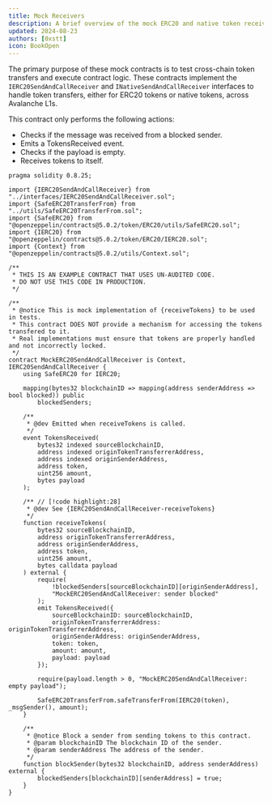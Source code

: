 ```yaml
---
title: Mock Receivers
description: A brief overview of the mock ERC20 and native token receivers used for testing in sendAndCall functions.
updated: 2024-08-23
authors: [0xstt]
icon: BookOpen
---
```


The primary purpose of these mock contracts is to test cross-chain token transfers and execute contract logic. These contracts implement the `IERC20SendAndCallReceiver` and `INativeSendAndCallReceiver` interfaces to handle token transfers, either for ERC20 tokens or native tokens, across Avalanche L1s.

This contract only performs the following actions:

- Checks if the message was received from a blocked sender.
- Emits a TokensReceived event.
- Checks if the payload is empty.
- Receives tokens to itself.

```solidity title="lib/ictt/contracts/src/mocks/MockERC20SendAndCallReceiver.sol"
pragma solidity 0.8.25;

import {IERC20SendAndCallReceiver} from "../interfaces/IERC20SendAndCallReceiver.sol";
import {SafeERC20TransferFrom} from "../utils/SafeERC20TransferFrom.sol";
import {SafeERC20} from "@openzeppelin/contracts@5.0.2/token/ERC20/utils/SafeERC20.sol";
import {IERC20} from "@openzeppelin/contracts@5.0.2/token/ERC20/IERC20.sol";
import {Context} from "@openzeppelin/contracts@5.0.2/utils/Context.sol";

/**
 * THIS IS AN EXAMPLE CONTRACT THAT USES UN-AUDITED CODE.
 * DO NOT USE THIS CODE IN PRODUCTION.
 */

/**
 * @notice This is mock implementation of {receiveTokens} to be used in tests.
 * This contract DOES NOT provide a mechanism for accessing the tokens transfered to it.
 * Real implementations must ensure that tokens are properly handled and not incorrectly locked.
 */
contract MockERC20SendAndCallReceiver is Context, IERC20SendAndCallReceiver {
    using SafeERC20 for IERC20;

    mapping(bytes32 blockchainID => mapping(address senderAddress => bool blocked)) public
        blockedSenders;

    /**
     * @dev Emitted when receiveTokens is called.
     */
    event TokensReceived(
        bytes32 indexed sourceBlockchainID,
        address indexed originTokenTransferrerAddress,
        address indexed originSenderAddress,
        address token,
        uint256 amount,
        bytes payload
    );

    /** // [!code highlight:28]
     * @dev See {IERC20SendAndCallReceiver-receiveTokens}
     */
    function receiveTokens(
        bytes32 sourceBlockchainID,
        address originTokenTransferrerAddress,
        address originSenderAddress,
        address token,
        uint256 amount,
        bytes calldata payload
    ) external {
        require(
            !blockedSenders[sourceBlockchainID][originSenderAddress],
            "MockERC20SendAndCallReceiver: sender blocked"
        );
        emit TokensReceived({
            sourceBlockchainID: sourceBlockchainID,
            originTokenTransferrerAddress: originTokenTransferrerAddress,
            originSenderAddress: originSenderAddress,
            token: token,
            amount: amount,
            payload: payload
        });

        require(payload.length > 0, "MockERC20SendAndCallReceiver: empty payload");

        SafeERC20TransferFrom.safeTransferFrom(IERC20(token), _msgSender(), amount);
    }

    /**
     * @notice Block a sender from sending tokens to this contract.
     * @param blockchainID The blockchain ID of the sender.
     * @param senderAddress The address of the sender.
     */
    function blockSender(bytes32 blockchainID, address senderAddress) external {
        blockedSenders[blockchainID][senderAddress] = true;
    }
}
```